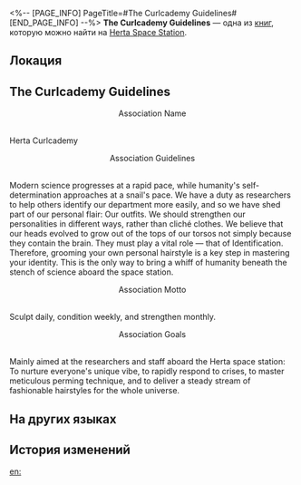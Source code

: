 <%-- [PAGE_INFO]
PageTitle=#The Curlcademy Guidelines#
[END_PAGE_INFO] --%>
{{Дополнить}}
{{Книга Инфобокс
|id           = 147
|partIds      = 190300
|Название     = 
|Изображение  = Журнал с КСГ.png
|Мир          = Herta Space Station
|Томов        = 1
|Автор        = <!--нужно добавить-->
|Описание     = The guidelines for the Curlcademy on the space station, contains very subjective views.
|Том1         = {{tx}}
|Источник1    = {{tx|Отсутствует источник}}
|Персонажи    = Herta
|Фракции      = 
}}
'''The Curlcademy Guidelines''' — одна из [[Книги|книг]], которую можно найти на [[Herta Space Station]].

==Локация==
{{Отметка карты|<!--название карты-->|<!--id отметки-->}}

==The Curlcademy Guidelines==
<div align="center">Association Name</div><br />Herta Curlcademy

<div align="center">Association Guidelines</div><br />Modern science progresses at a rapid pace, while humanity's self-determination approaches at a snail's pace. We have a duty as researchers to help others identify our department more easily, and so we have shed part of our personal flair: Our outfits. We should strengthen our personalities in different ways, rather than cliché clothes. We believe that our heads evolved to grow out of the tops of our torsos not simply because they contain the brain. They must play a vital role &mdash; that of Identification. Therefore, grooming your own personal hairstyle is a key step in mastering your identity. This is the only way to bring a whiff of humanity beneath the stench of science aboard the space station.

<div align="center">Association Motto</div><br />Sculpt daily, condition weekly, and strengthen monthly.

<div align="center">Association Goals</div><br />Mainly aimed at the researchers and staff aboard the Herta space station: To nurture everyone's unique vibe, to rapidly respond to crises, to master meticulous perming technique, and to deliver a steady stream of fashionable hairstyles for the whole universe.

==На других языках==
{{На других языках
|en   = The Curlcademy Guidelines
|zhs  = 爆炸头协会纲领
|zht  = 爆炸頭協會綱領
|ja   = アフロ協会綱領
|ko   = 폭탄 머리 협회 강령
|es   = Directrices de la Asociación de Amigos de la Permanente
|fr   = Guide de l'Association de la coupe disco
|ru   = Руководство Ассоциации пышных причёсок
|th   = หลักการของสมาคมคนหัวฟู
|vi   = Cương Lĩnh Hiệp Hội Đầu Xù
|de   = Die Richtlinien der Dauerwelle-Vereinigung
|id   = Pedoman Asosiasi Gaya Rambut Kribo
|pt   = Regras da Associação do Cabelo Crespo
}}

==История изменений==
{{История изменений|3.5}}

[[en:]]